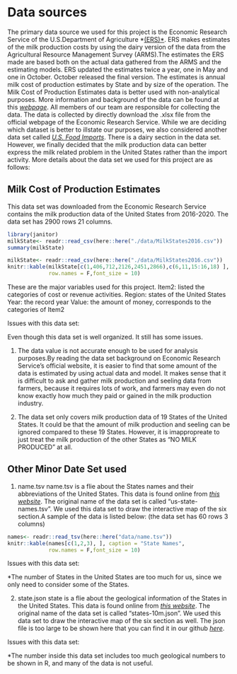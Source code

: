# Data sources



The primary data source we used for this project is the Economic Research Service of 
the U.S.Department of Agriculture *[(ERS)*](https://www.usda.gov/). ERS makes estimates
of the milk production costs by using the dairy version of the data from the
Agricultural Resource Management Survey (ARMS).The estimates the ERS made are based both
on the actual data gathered from the ARMS and the estimating models. ERS updated the 
estimates twice a year, one in May and one in October. October released the final version.
The estimates is annual milk cost of production estimates by State and by size of the 
operation. The Milk Cost of Production Estimates data is better used with non-analytical
purposes. More information and background of the data can be found at this 
[*webpage*](https://www.ers.usda.gov/data-products/milk-cost-of-production-estimates/methods/).
All members of our team are responsible for collecting the data. The data is collected by 
directly download the .xlsx file from the official webpage of  the Economic Research Service. 
While we are deciding which dataset is better to illstate our purposes, we also considered 
another data set called [*U.S. Food Imports*](https://www.ers.usda.gov/data-products/us-food-imports/us-food-imports/#All%20tables%20in%20one%20file). There is a dairy section 
in the data set. However, we finally decided that the milk production data can better 
express the milk related problem in the United States rather than the import activity. 
More details about the data set we used for this project are as follows:


## Milk Cost of Production Estimates
This data set was downloaded from the Economic Research Service contains the milk production data of the United States from 2016-2020. The data set has 2900 rows 21 columns.

```r
library(janitor)
milkState<- readr::read_csv(here::here("./data/MilkStates2016.csv"))
summary(milkState)
```




```r
milkState<- readr::read_csv(here::here("./data/MilkStates2016.csv"))
knitr::kable(milkState[c(1,406,712,2126,2451,2866),c(6,11,15:16,18) ], caption = "Major variables used",
             row.names = F,font_size = 10)
```
These are the major variables used for this project.
Item2: listed the categories of cost or revenue activities.
Region: states of the United States
Year: the record year
Value: the amount of money, corresponds to the categories of Item2


Issues with this data set: 

Even though this data set is well organized. It still has some issues.

1. The data value is not accurate enough to be used for analysis purposes.By reading the data 
set background on Economic Research Service's official website, it is easier to find that some 
amount of the data is estimated by using actual data and model. It makes sense that it is 
difficult to ask and gather milk production and seeling data from farmers, because it requires
lots of work, and farmers may even do not know exactly how much they paid or gained in the milk 
production industry.

2. The data set only covers milk production data of 19 States of the United States. It could be 
that the amount of milk production and seeling can be ignored compared to these 19 States. 
However, it is imappropreate to just treat the milk production of the other States as 
"NO MILK PRODUCED" at all. 


## Other Minor Date Set used
1. name.tsv
name.tsv is a flie about the States names and their abbreviations of the United States. This data is found online from [*this website*](https://gist.github.com/lbui30/65c2707e615841efaf35959aedac8ca9). The original name of the data set is called "us-state-names.tsv". We used this data set to draw the interactive map of the six section.A sample of the data is listed below:
(the data set has 60 rows 3 columns)
```r
names<- readr::read_tsv(here::here("data/name.tsv"))
knitr::kable(names[c(1,2,3), ], caption = "State Names",
             row.names = F,font_size = 10)
```


Issues with this data set:

*The number of States in the United States are too much for us, since we only need to consider some of the States. 




2. state.json
state is a flie about the geological information of the States in the United States. This data is found online 
from [*this website*](https://gist.github.com/lbui30/65c2707e615841efaf35959aedac8ca9). The original name of 
the data set is called "states-10m.json". We used this data set to draw the interactive map of the six 
section as well. The json file is too large to be shown here that you can find it in our github 
[*here*](https://github.com/yajiez11/Milk_Analysis/blob/main/data/state.json).




Issues with this data set:

*The number inside this data set includes too much geological numbers to be shown in R, and many of the data is not useful. 
